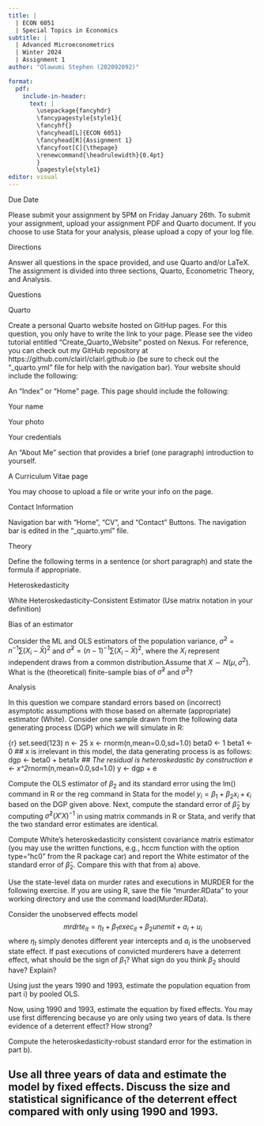 ```yaml
---
title: |
  | ECON 6051 
  | Special Topics in Economics
subtitle: |
  | Advanced Microeconometrics
  | Winter 2024
  | Assignment 1
author: "Olawumi Stephen (202092092)"

format: 
  pdf:
    include-in-header: 
      text: |
        \usepackage{fancyhdr}
        \fancypagestyle{style1}{
        \fancyhf{}
        \fancyhead[L]{ECON 6051}
        \fancyhead[R]{Assignment 1}
        \fancyfoot[C]{\thepage}
        \renewcommand{\headrulewidth}{0.4pt}
        }
        \pagestyle{style1}
editor: visual
---
```


\thispagestyle{style1}

\vspace{-1in}

Due Date

Please submit your assignment by 5PM on Friday January 26th. To submit your assignment, upload your assignment PDF and Quarto document. If you choose to use Stata for your analysis, please upload a copy of your log file.

Directions

Answer all questions in the space provided, and use Quarto and/or LaTeX. The assignment is divided into three sections, Quarto, Econometric Theory, and Analysis.

Questions

Quarto

Create a personal Quarto website hosted on GitHup pages. For this question, you only have to write the link to your page. Please see the video tutorial entitled "Create_Quarto_Website" posted on Nexus. For reference, you can check out my GitHub repository at https://github.com/clairl/clairl.github.io (be sure to check out the "_quarto.yml" file for help with the navigation bar). Your website should include the following:

An "Index" or "Home" page. This page should include the following:

Your name

Your photo

Your credentials

An "About Me" section that provides a brief (one paragraph) introduction to yourself.

A Curriculum Vitae page

You may choose to upload a file or write your info on the page.

Contact Information

Navigation bar with "Home", "CV", and "Contact" Buttons. The navigation bar is edited in the "_quarto.yml" file.

\vspace{1in}

Theory

Define the following terms in a sentence (or short paragraph) and state the formula if appropriate.

Heteroskedasticity

\vspace{1in}

White Heteroskedasticity-Consistent Estimator (Use matrix notation in your definition)

\vspace{1in}

Bias of an estimator\vspace{1in}

Consider the ML and OLS estimators of the population variance, $\tilde\sigma^2=n^{-1}\sum(X_i-\bar X)^2$ and $\hat\sigma^2=(n-1)^{-1}\sum(X_i-\bar X)^2$, where the $X_i$ represent independent draws from a common distribution.Assume that $X\sim N(\mu,\sigma^2)$. What is the (theoretical) finite-sample bias of $\hat\sigma^2$ and $\tilde\sigma^2$?

\vspace{1in}

Analysis

In this question we compare standard errors based on (incorrect) asymptotic assumptions with those based on alternate (appropriate) estimator (White). Consider one sample drawn from the following data generating process (DGP) which we will simulate in R:

{r}
set.seed(123)
n <- 25
x <- rnorm(n,mean=0.0,sd=1.0)
beta0 <- 1
beta1 <- 0
## x is irrelevant in this model, the data generating process is as follows:
dgp <- beta0 + beta1*x
## The residual is heteroskedastic by construction
e <- x^2*rnorm(n,mean=0.0,sd=1.0)
y <- dgp + e

Compute the OLS estimator of $\beta_2$ and its standard error using the lm() command in R or the reg command in Stata for the model $y_i=\beta_1+\beta_2 x_i+\epsilon_i$ based on the DGP given above. Next, compute the standard error of $\hat\beta_2$ by computing $\hat\sigma^2(X'X)^{-1}$ in using matrix commands in R or Stata, and verify that the two standard error estimates are identical.

\vspace{1in}

Compute White's heteroskedasticity consistent covariance matrix estimator (you may use the written functions, e.g., hccm function with the option type="hc0" from the R package car) and report the White estimator of the standard error of $\hat\beta_2$. Compare this with that from a) above.

\vspace{1in}

Use the state-level data on murder rates and executions in MURDER for the following exercise. If you are using R, save the file "murder.RData" to your working directory and use the command load(Murder.RData).

Consider the unobserved effects model $$mrdrte_{it}=\eta_t+\beta_1exec_{it}+\beta_2unem{it}+a_i+u_i$$ where $\eta_t$ simply denotes different year intercepts and $a_i$ is the unobserved state effect. If past executions of convicted murderers have a deterrent effect, what should be the sign of $\beta_1$? What sign do you think $\beta_2$ should have? Explain?

\vspace{1in}

Using just the years 1990 and 1993, estimate the population equation from part i) by pooled OLS.

\vspace{1in}

Now, using 1990 and 1993, estimate the equation by fixed effects. You may use first differencing because yo are only using two years of data. Is there evidence of a deterrent effect? How strong?

\vspace{1in}

Compute the heteroskedasticity-robust standard error for the estimation in part b).

\vspace{1in}

Use all three years of data and estimate the model by fixed effects. Discuss the size and statistical significance of the deterrent effect compared with only using 1990 and 1993.
---
